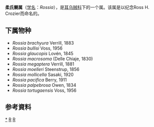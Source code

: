 {{Automatic Taxobox
| taxon = Rossia
| authority = Owen, 1835
| image = Rossia glaucopis.jpg
| image_caption = Rossia glaucopis
| status = LC
| status_system = IUCN3.1
| status_ref = <ref name = IUCN>{{cite journal | author1 = Barratt, I. | author2 = [[Louise_Allcock|Allcock, L.]] | year = 2012 | title = ''Rossia megaptera'' | journal = [[The_IUCN_Red_List_of_Threatened_Species|The IUCN Red List of Threatened Species]] | volume = 2012 | page = e.T162575A920117 | doi =10.2305/IUCN.UK.2012-1.RLTS.T162575A920117.en}} Downloaded on 10 February 2018.</ref>
}}

'''柔氏鲗属'''（[[学名|学名]]：''Rossia''），是[[耳乌贼科|耳乌贼科]]下的一个属。该属是以纪念Ross H. Crozier而命名的。

==下属物种==
* ''Rossia brachyura'' Verrill, 1883
* ''Rossia bullisi'' Voss, 1956
* ''Rossia glaucopis'' Lovén, 1845
* ''Rossia macrosoma'' (Delle Chiaje, 1830)
* ''Rossia megaptera'' Verrill, 1881
* ''Rossia moelleri'' Steenstrup, 1856
* ''Rossia mollicella'' Sasaki, 1920
* ''Rossia pacifica'' Berry, 1911
* ''Rossia palpebrosa'' Owen, 1834
* ''Rossia tortugaensis'' Voss, 1956

==参考資料==
{{reflist}}

{{taxonbar}}
[[Category:_柔氏鲗属|*]]
[[Category:_耳乌贼科|R]]
[[Category:_1835年描述的分类群|R]]
{{biology-stub}}